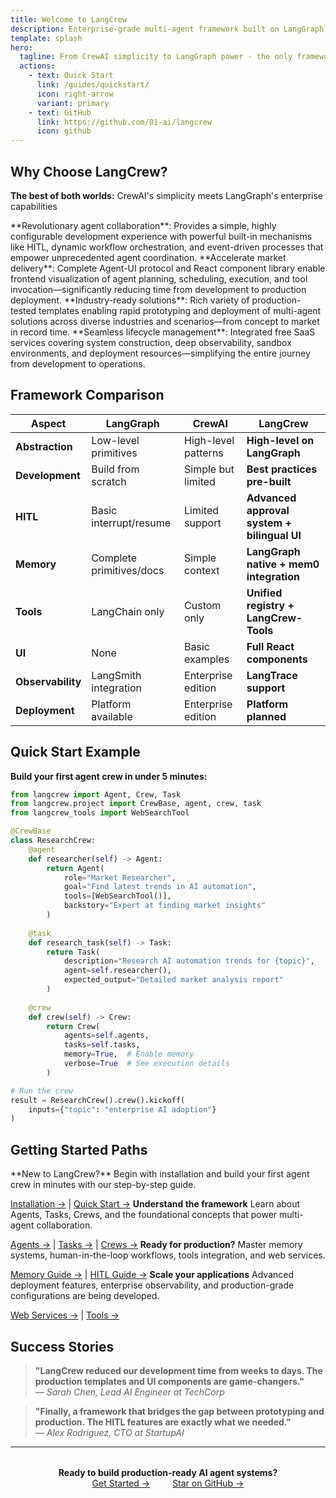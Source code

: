 ```yaml
---
title: Welcome to LangCrew
description: Enterprise-grade multi-agent framework built on LangGraph - from prototyping to production
template: splash
hero:
  tagline: From CrewAI simplicity to LangGraph power - the only framework you need for production-ready AI agent systems
  actions:
    - text: Quick Start
      link: /guides/quickstart/
      icon: right-arrow
      variant: primary
    - text: GitHub
      link: https://github.com/01-ai/langcrew
      icon: github
---
```



<div class="hero-stats">
  <Badge text="Python 3.11+" variant="note" />
  <Badge text="Built on LangGraph" variant="success" />
  <Badge text="Production Ready" variant="caution" />
</div>

## Why Choose LangCrew?

**The best of both worlds:** CrewAI's simplicity meets LangGraph's enterprise capabilities

<CardGrid stagger>
 <Card title="Beyond Traditional Flexible Paradigms">
  **Revolutionary agent collaboration**: Provides a simple, highly configurable development experience with powerful built-in mechanisms like HITL, dynamic workflow orchestration, and event-driven processes that empower unprecedented agent coordination.
 </Card>
 <Card title="Full-Stack Support for Productization">
  **Accelerate market delivery**: Complete Agent-UI protocol and React component library enable frontend visualization of agent planning, scheduling, execution, and tool invocation—significantly reducing time from development to production deployment.
 </Card>
 <Card title="Application Templates for Fast Launch">
  **Industry-ready solutions**: Rich variety of production-tested templates enabling rapid prototyping and deployment of multi-agent solutions across diverse industries and scenarios—from concept to market in record time.
 </Card>
 <Card title="Integrated Development and Operations Support">
  **Seamless lifecycle management**: Integrated free SaaS services covering system construction, deep observability, sandbox environments, and deployment resources—simplifying the entire journey from development to operations.
 </Card>
</CardGrid>

## Framework Comparison

| Aspect | LangGraph | CrewAI | LangCrew |
|--------|-----------|---------|----------|
| **Abstraction** | Low-level primitives | High-level patterns | **High-level on LangGraph** |
| **Development** | Build from scratch | Simple but limited | **Best practices pre-built** |
| **HITL** | Basic interrupt/resume | Limited support | **Advanced approval system + bilingual UI** |
| **Memory** | Complete primitives/docs | Simple context | **LangGraph native + mem0 integration** |
| **Tools** | LangChain only | Custom only | **Unified registry + LangCrew-Tools** |
| **UI** | None | Basic examples | **Full React components** |
| **Observability** | LangSmith integration | Enterprise edition | **LangTrace support** |
| **Deployment** | Platform available | Enterprise edition | **Platform planned** |

## Quick Start Example

**Build your first agent crew in under 5 minutes:**

```python
from langcrew import Agent, Crew, Task
from langcrew.project import CrewBase, agent, crew, task
from langcrew_tools import WebSearchTool

@CrewBase
class ResearchCrew:
    @agent
    def researcher(self) -> Agent:
        return Agent(
            role="Market Researcher",
            goal="Find latest trends in AI automation",
            tools=[WebSearchTool()],
            backstory="Expert at finding market insights"
        )
    
    @task
    def research_task(self) -> Task:
        return Task(
            description="Research AI automation trends for {topic}",
            agent=self.researcher(),
            expected_output="Detailed market analysis report"
        )
    
    @crew
    def crew(self) -> Crew:
        return Crew(
            agents=self.agents,
            tasks=self.tasks,
            memory=True,  # Enable memory
            verbose=True  # See execution details
        )

# Run the crew
result = ResearchCrew().crew().kickoff(
    inputs={"topic": "enterprise AI adoption"}
)
```

## Getting Started Paths

<CardGrid>
 <Card title="Quick Start Guide">
  **New to LangCrew?** Begin with installation and build your first agent crew in minutes with our step-by-step guide.
  
  [Installation →](/guides/installation/) | [Quick Start →](/guides/quickstart/)
 </Card>
 <Card title="Core Concepts">
  **Understand the framework** Learn about Agents, Tasks, Crews, and the foundational concepts that power multi-agent collaboration.
  
  [Agents →](/concepts/agents/) | [Tasks →](/concepts/tasks/) | [Crews →](/concepts/crews/)
 </Card>
 <Card title="Advanced Features">
  **Ready for production?** Master memory systems, human-in-the-loop workflows, tools integration, and web services.
  
  [Memory Guide →](/guides/memory/getting-started/) | [HITL Guide →](/guides/hitl/getting-started/)
 </Card>
 <Card title="Production Deployment (Coming Soon)">
  **Scale your applications** Advanced deployment features, enterprise observability, and production-grade configurations are being developed.
  
  [Web Services →](/guides/web/getting-started/) | [Tools →](/guides/tools/)
 </Card>
</CardGrid>

## Success Stories

> **"LangCrew reduced our development time from weeks to days. The production templates and UI components are game-changers."**  
> — *Sarah Chen, Lead AI Engineer at TechCorp*

> **"Finally, a framework that bridges the gap between prototyping and production. The HITL features are exactly what we needed."**  
> — *Alex Rodriguez, CTO at StartupAI*

---

<div style="text-align: center; margin: 2rem 0;">
  <strong>Ready to build production-ready AI agent systems?</strong><br/>
  <a href="/guides/quickstart/" style="margin: 0 1rem;">Get Started →</a>
  <a href="https://github.com/01-ai/langcrew" style="margin: 0 1rem;">Star on GitHub →</a>
</div>
